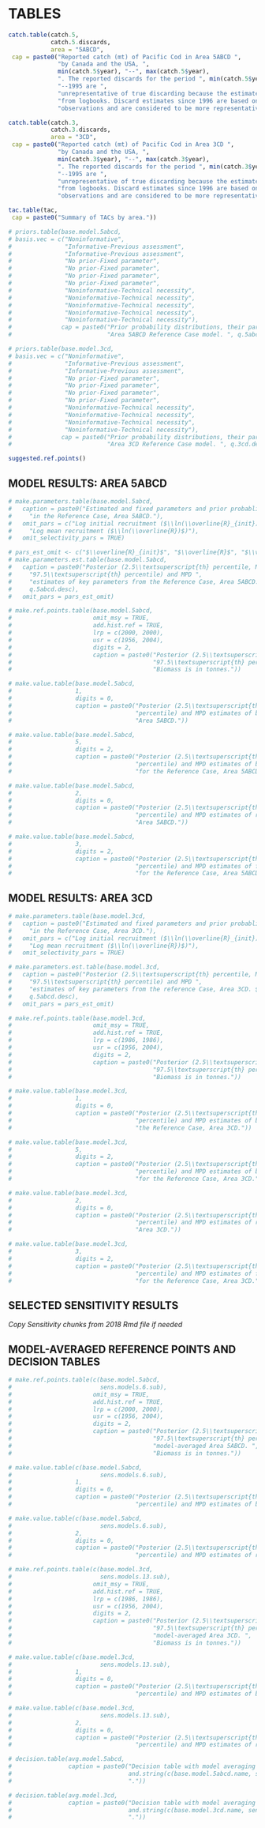 \clearpage

# TABLES

```r
catch.table(catch.5,
            catch.5.discards,
            area = "5ABCD",
 cap = paste0("Reported catch (mt) of Pacific Cod in Area 5ABCD ",
              "by Canada and the USA, ",
              min(catch.5$year), "--", max(catch.5$year),
              ". The reported discards for the period ", min(catch.5$year),
              "--1995 are ",
              "unrepresentative of true discarding because the estimates were taken ",
              "from logbooks. Discard estimates since 1996 are based on at-sea ",
              "observations and are considered to be more representative of true discarding."))

```

\clearpage

```r
catch.table(catch.3,
            catch.3.discards,
            area = "3CD",
 cap = paste0("Reported catch (mt) of Pacific Cod in Area 3CD ",
              "by Canada and the USA, ",
              min(catch.3$year), "--", max(catch.3$year),
              ". The reported discards for the period ", min(catch.3$year),
              "--1995 are ",
              "unrepresentative of true discarding because the estimates were taken ",
              "from logbooks. Discard estimates since 1996 are based on at-sea ",
              "observations and are considered to be more representative of true discarding."))
```

\clearpage

```r
tac.table(tac,
 cap = paste0("Summary of TACs by area."))
```

\clearpage

```r
# priors.table(base.model.5abcd,
# basis.vec = c("Noninformative",
#               "Informative-Previous assessment",
#               "Informative-Previous assessment",
#               "No prior-Fixed parameter",
#               "No prior-Fixed parameter",
#               "No prior-Fixed parameter",
#               "No prior-Fixed parameter",
#               "Noninformative-Technical necessity",
#               "Noninformative-Technical necessity",
#               "Noninformative-Technical necessity",
#               "Noninformative-Technical necessity",
#               "Noninformative-Technical necessity"),
#              cap = paste0("Prior probability distributions, their parameters and initial values used in the ",
#                           "Area 5ABCD Reference Case model. ", q.5abcd.desc))
```

\clearpage

```r
# priors.table(base.model.3cd,
# basis.vec = c("Noninformative",
#               "Informative-Previous assessment",
#               "Informative-Previous assessment",
#               "No prior-Fixed parameter",
#               "No prior-Fixed parameter",
#               "No prior-Fixed parameter",
#               "No prior-Fixed parameter",
#               "Noninformative-Technical necessity",
#               "Noninformative-Technical necessity",
#               "Noninformative-Technical necessity",
#               "Noninformative-Technical necessity"),
#              cap = paste0("Prior probability distributions, their parameters and initial values used in the ",
#                           "Area 3CD Reference Case model. ", q.3cd.desc))
```

```r
suggested.ref.points()
```

\clearpage

## MODEL RESULTS: AREA 5ABCD

```r
# make.parameters.table(base.model.5abcd,
#   caption = paste0("Estimated and fixed parameters and prior probablilty distributions used ",
#     "in the Reference Case, Area 5ABCD."),
#   omit_pars = c("Log initial recruitment ($\\ln(\\overline{R}_{init})$)",
#     "Log mean recruitment ($\\ln(\\overline{R})$)"),
#   omit_selectivity_pars = TRUE)
```

```r
# pars_est_omit <- c("$\\overline{R}_{init}$", "$\\overline{R}$", "$\\vartheta$")
# make.parameters.est.table(base.model.5abcd,
#   caption = paste0("Posterior (2.5\\textsuperscript{th} percentile, Median, and ",
#     "97.5\\textsuperscript{th} percentile) and MPD ",
#     "estimates of key parameters from the Reference Case, Area 5ABCD. $R_0$ is in thousands of fish. $B_0$ is in tonnes. ",
#     q.5abcd.desc),
#   omit_pars = pars_est_omit)
```

```r
# make.ref.points.table(base.model.5abcd,
#                       omit_msy = TRUE,
#                       add.hist.ref = TRUE,
#                       lrp = c(2000, 2000),
#                       usr = c(1956, 2004),
#                       digits = 2,
#                       caption = paste0("Posterior (2.5\\textsuperscript{th} percentile, Median, and ",
#                                        "97.5\\textsuperscript{th} percentile) of reference points for Area 5ABCD. ",
#                                        "Biomass is in tonnes."))
```

```r
# make.value.table(base.model.5abcd,
#                  1,
#                  digits = 0,
#                  caption = paste0("Posterior (2.5\\textsuperscript{th} percentile, Median, and 97.5\\textsuperscript{th} ",
#                                   "percentile) and MPD estimates of biomass (t) for the Reference Case, ",
#                                   "Area 5ABCD."))
```

\clearpage

```r
# make.value.table(base.model.5abcd,
#                  5,
#                  digits = 2,
#                  caption = paste0("Posterior (2.5\\textsuperscript{th} percentile, Median, and 97.5\\textsuperscript{th} ",
#                                   "percentile) and MPD estimates of biomass relative to $B_0$ ",
#                                   "for the Reference Case, Area 5ABCD."))
```

\clearpage

```r
# make.value.table(base.model.5abcd,
#                  2,
#                  digits = 0,
#                  caption = paste0("Posterior (2.5\\textsuperscript{th} percentile, Median, and 97.5\\textsuperscript{th} ",
#                                   "percentile) and MPD estimates of recruitment (thousands) for the Reference Case, ",
#                                   "Area 5ABCD."))
```

\clearpage

```r
# make.value.table(base.model.5abcd,
#                  3,
#                  digits = 2,
#                  caption = paste0("Posterior (2.5\\textsuperscript{th} percentile, Median, and 97.5\\textsuperscript{th} ",
#                                   "percentile) and MPD estimates of fishing mortality, F, ",
#                                   "for the Reference Case, Area 5ABCD."))
```

\clearpage

## MODEL RESULTS: AREA 3CD

```r
# make.parameters.table(base.model.3cd,
#   caption = paste0("Estimated and fixed parameters and prior probablilty distributions used ",
#     "in the Reference Case, Area 3CD."),
#   omit_pars = c("Log initial recruitment ($\\ln(\\overline{R}_{init})$)",
#     "Log mean recruitment ($\\ln(\\overline{R})$)"),
#   omit_selectivity_pars = TRUE)
```

```r
# make.parameters.est.table(base.model.3cd,
#   caption = paste0("Posterior (2.5\\textsuperscript{th} percentile, Median, and ",
#     "97.5\\textsuperscript{th} percentile) and MPD ",
#     "estimates of key parameters from the reference Case, Area 3CD. $R_0$ is in thousands of fish. $B_0$ is in tonnes.  ",
#     q.5abcd.desc),
#   omit_pars = pars_est_omit)
```

```r
# make.ref.points.table(base.model.3cd,
#                       omit_msy = TRUE,
#                       add.hist.ref = TRUE,
#                       lrp = c(1986, 1986),
#                       usr = c(1956, 2004),
#                       digits = 2,
#                       caption = paste0("Posterior (2.5\\textsuperscript{th} percentile, Median, and ",
#                                        "97.5\\textsuperscript{th} percentile) of reference points for Area 3CD. ",
#                                        "Biomass is in tonnes."))
```

```r
# make.value.table(base.model.3cd,
#                  1,
#                  digits = 0,
#                  caption = paste0("Posterior (2.5\\textsuperscript{th} percentile, Median, and 97.5\\textsuperscript{th} ",
#                                   "percentile) and MPD estimates of biomass (t) for ",
#                                   "the Reference Case, Area 3CD."))
```

\clearpage

```r
# make.value.table(base.model.3cd,
#                  5,
#                  digits = 2,
#                  caption = paste0("Posterior (2.5\\textsuperscript{th} percentile, Median, and 97.5\\textsuperscript{th} ",
#                                   "percentile) and MPD estimates of biomass relative to $B_0$ ",
#                                   "for the Reference Case, Area 3CD."))
```

\clearpage

```r
# make.value.table(base.model.3cd,
#                  2,
#                  digits = 0,
#                  caption = paste0("Posterior (2.5\\textsuperscript{th} percentile, Median, and 97.5\\textsuperscript{th} ",
#                                   "percentile) and MPD estimates of recruitment (thousands) for the Reference Case,",
#                                   "Area 3CD."))
```

\clearpage

```r
# make.value.table(base.model.3cd,
#                  3,
#                  digits = 2,
#                  caption = paste0("Posterior (2.5\\textsuperscript{th} percentile, Median, and 97.5\\textsuperscript{th} ",
#                                   "percentile) and MPD estimates of fishing mortality, F, ",
#                                   "for the Reference Case, Area 3CD."))
```

\clearpage

## SELECTED SENSITIVITY RESULTS

*Copy Sensitivity chunks from 2018 Rmd file if needed*


\clearpage

## MODEL-AVERAGED REFERENCE POINTS AND DECISION TABLES {#sec:reference-points-and-decision-tables}


```r
# make.ref.points.table(c(base.model.5abcd,
#                         sens.models.6.sub),
#                       omit_msy = TRUE,
#                       add.hist.ref = TRUE,
#                       lrp = c(2000, 2000),
#                       usr = c(1956, 2004),
#                       digits = 2,
#                       caption = paste0("Posterior (2.5\\textsuperscript{th} percentile, Median, and ",
#                                        "97.5\\textsuperscript{th} percentile) of reference points for ",
#                                        "model-averaged Area 5ABCD. ",
#                                        "Biomass is in tonnes."))
```

```r
# make.value.table(c(base.model.5abcd,
#                         sens.models.6.sub),
#                  1,
#                  digits = 0,
#                  caption = paste0("Posterior (2.5\\textsuperscript{th} percentile, Median, and 97.5\\textsuperscript{th} ",
#                                   "percentile) and MPD estimates of biomass (t) for model-averaged Area 5ABCD."))
```

```r
# make.value.table(c(base.model.5abcd,
#                         sens.models.6.sub),
#                  2,
#                  digits = 0,
#                  caption = paste0("Posterior (2.5\\textsuperscript{th} percentile, Median, and 97.5\\textsuperscript{th} ",
#                                   "percentile) and MPD estimates of recruitment (thousands) model-averaged Area 5ABCD."))
```

```r
# make.ref.points.table(c(base.model.3cd,
#                         sens.models.13.sub),
#                       omit_msy = TRUE,
#                       add.hist.ref = TRUE,
#                       lrp = c(1986, 1986),
#                       usr = c(1956, 2004),
#                       digits = 2,
#                       caption = paste0("Posterior (2.5\\textsuperscript{th} percentile, Median, and ",
#                                        "97.5\\textsuperscript{th} percentile) of reference points for ",
#                                        "model-averaged Area 3CD. ",
#                                        "Biomass is in tonnes."))
```
\vspace{10pt}
```r
# make.value.table(c(base.model.3cd,
#                         sens.models.13.sub),
#                  1,
#                  digits = 0,
#                  caption = paste0("Posterior (2.5\\textsuperscript{th} percentile, Median, and 97.5\\textsuperscript{th} ",
#                                   "percentile) and MPD estimates of biomass (t) for model-averaged Area 3CD."))
```

```r
# make.value.table(c(base.model.3cd,
#                         sens.models.13.sub),
#                  2,
#                  digits = 0,
#                  caption = paste0("Posterior (2.5\\textsuperscript{th} percentile, Median, and 97.5\\textsuperscript{th} ",
#                                   "percentile) and MPD estimates of recruitment (thousands) model-averaged Area 3CD."))
```



```r
# decision.table(avg.model.5abcd,
#                caption = paste0("Decision table with model averaging for Area 5ABCD. Models averaged are: ",
#                                 and.string(c(base.model.5abcd.name, sens.models.name.6.sub)),
#                                 "."))
```


```r
# decision.table(avg.model.3cd,
#                caption = paste0("Decision table with model averaging for Area 3CD. Models averaged are: ",
#                                 and.string(c(base.model.3cd.name, sens.models.name.13.sub)),
#                                 "."))
```

\clearpage
